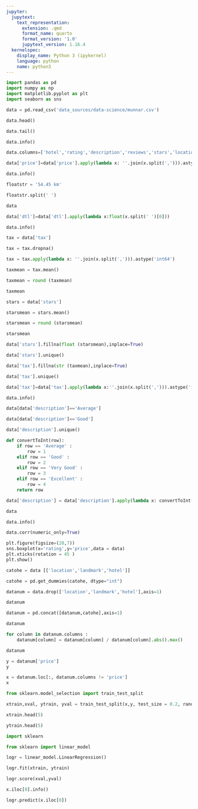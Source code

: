 ```yaml
---
jupyter:
  jupytext:
    text_representation:
      extension: .qmd
      format_name: quarto
      format_version: '1.0'
      jupytext_version: 1.16.4
  kernelspec:
    display_name: Python 3 (ipykernel)
    language: python
    name: python3
---
```


```python
import pandas as pd
import numpy as np
import matplotlib.pyplot as plt
import seaborn as sns
```

```python
data = pd.read_csv('data_sources/data-science/munnar.csv')
```

```python
data.head()
```

```python
data.tail()
```

```python
data.info()
```

```python
data.columns=['hotel','rating','description','reviews','stars','location','landmark','dtl','price','tax']
```

```python
data['price']=data['price'].apply(lambda x: ''.join(x.split(','))).astype('int64')
```

```python
data.info()
```

```python
floatstr = '54.45 km'
```

```python
floatstr.split(' ')
```

```python
data
```

```python
data['dtl']=data['dtl'].apply(lambda x:float(x.split(' ')[0]))
```

```python
data.info()
```

```python
tax = data['tax']
```

```python
tax = tax.dropna()
```

```python
tax = tax.apply(lambda x: ''.join(x.split(','))).astype('int64')
```

```python
taxmean = tax.mean()
```

```python
taxmean = round (taxmean)
```

```python
taxmean
```

```python
stars = data['stars']
```

```python
starsmean = stars.mean()
```

```python
starsmean = round (starsmean)
```

```python
starsmean
```

```python
data['stars'].fillna(float (starsmean),inplace=True)
```

```python
data['stars'].unique()
```

```python
data['tax'].fillna(str (taxmean),inplace=True)
```

```python
data['tax'].unique()
```

```python
data['tax']=data['tax'].apply(lambda x:''.join(x.split(','))).astype('int64')
```

```python
data.info()
```

```python
data[data['description']=='Average']
```

```python
data[data['description']=='Good']
```

```python
data['description'].unique()
```

```python
def convertToInt(row):
    if row == 'Average' :
        row = 1
    elif row == 'Good' :
        row = 2
    elif row == 'Very Good' :
        row = 3
    elif row == 'Excellent' :
        row = 4
    return row
```

```python
data['description'] = data['description'].apply(lambda x: convertToInt(x))
```

```python
data
```

```python
data.info()
```

```python
data.corr(numeric_only=True)
```

```python
plt.figure(figsize=(20,7))
sns.boxplot(x='rating',y='price',data = data)
plt.xticks(rotation = 45 )
plt.show()
```

```python
catohe = data [['location','landmark','hotel']]
```

```python
catohe = pd.get_dummies(catohe, dtype="int")
```

```python
datanum = data.drop(['location','landmark','hotel'],axis=1)
```

```python
datanum
```

```python
datanum = pd.concat([datanum,catohe],axis=1)
```

```python
datanum
```

```python
for column in datanum.columns :
    datanum[column] = datanum[column] / datanum[column].abs().max()
```

```python
datanum
```

```python
y = datanum['price']
y 
```

```python
x = datanum.loc[:, datanum.columns != 'price']
x
```

```python
from sklearn.model_selection import train_test_split
```

```python
xtrain,xval, ytrain, yval = train_test_split(x,y, test_size = 0.2, random_state = 1)
```

```python
xtrain.head(5)
```

```python
ytrain.head(5)
```

```python
import sklearn
```

```python
from sklearn import linear_model
```

```python
logr = linear_model.LinearRegression()
```

```python
logr.fit(xtrain, ytrain)
```

```python
logr.score(xval,yval)
```

```python
x.iloc[0].info()
```

```python
logr.predict(x.iloc[0])
```

